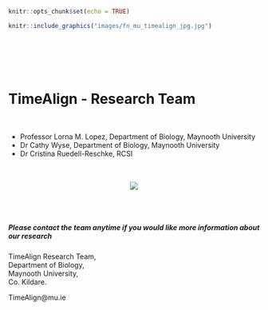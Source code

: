 
```r
knitr::opts_chunk$set(echo = TRUE)
```


```r
knitr::include_graphics("images/fn_mu_timealign_jpg.jpg")
```

<br><br> <br><!-- Add two line breaks -->
&nbsp;  

#  TimeAlign - Research Team  

&nbsp;  

* Professor Lorna M. Lopez, Department of Biology, Maynooth University 
* Dr Cathy Wyse, Department of Biology, Maynooth University 
* Dr Cristina Ruedell-Reschke, RCSI

<br>
&nbsp;  
<center>  
![](images/team.jpg)
</center> 
&nbsp;  
&nbsp; 

##### Please contact the team anytime if you would like more information about our research

TimeAlign Research Team,  
Department of Biology,  
Maynooth University,  
Co. Kildare.  

TimeAlign@mu.ie  